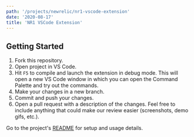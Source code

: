 ```yaml
---
path: '/projects/newrelic/nr1-vscode-extension'
date: '2020-08-17'
title: 'NR1 VSCode Extension'
---
```


## Getting Started

1. Fork this repository.
2. Open project in VS Code.
3. Hit `F5` to compile and launch the extension in debug mode. This will open a new VS Code window in which you can open the Command Palette and try out the commands.
4. Make your changes in a new branch.
5. Commit and push your changes.
6. Open a pull request with a description of the changes. Feel free to include anything that could make our review easier (screenshots, demo gifs, etc.).

Go to the project's [README](https://github.com/newrelic/nr1-vscode-extension#readme) for setup and usage details.
